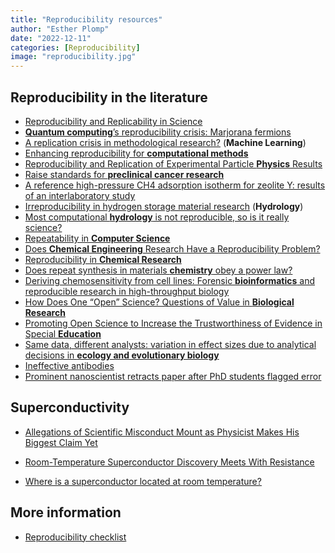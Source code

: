 ```yaml
---
title: "Reproducibility resources"
author: "Esther Plomp"
date: "2022-12-11"
categories: [Reproducibility]
image: "reproducibility.jpg"
---
```


## Reproducibility in the literature

-   [Reproducibility and Replicability in Science](https://www.nap.edu/read/25303/chapter/1)
-   [**Quantum computing**'s reproducibility crisis: Marjorana fermions](https://www.nature.com/articles/d41586-021-00954-8)
-   [A replication crisis in methodological research?](https://doi.org/10.1111/1740-9713.01444) (**Machine Learning**)
-   [Enhancing reproducibility for **computational methods**](https://science.sciencemag.org/content/354/6317/1240)
-   [Reproducibility and Replication of Experimental Particle **Physics** Results](https://doi.org/10.1162/99608f92.250f995b)
-   [Raise standards for **preclinical cancer research**](https://doi.org/10.1038/483531a)
-   [A reference high-pressure CH4 adsorption isotherm for zeolite Y: results of an interlaboratory study](https://doi.org/10.1007/s10450-020-00253-0)
-   [Irreproducibility in hydrogen storage material research](https://doi.org/10.1039/C6EE01435F) (**Hydrology**)
-   [Most computational **hydrology** is not reproducible, so is it really science?](https://doi.org/10.1002/2016WR019285)
-   [Repeatability in **Computer Science**](http://repeatability.cs.arizona.edu/)
-   [Does **Chemical Engineering** Research Have a Reproducibility Problem?](https://doi.org/10.1146/annurev-chembioeng-%20060718-030323)
-   [Reproducibility in **Chemical Research**](https://onlinelibrary.wiley.com/doi/full/10.1002/anie.201606591)
-   [Does repeat synthesis in materials **chemistry** obey a power law?](https://doi.org/10.1073/pnas.1918484117)
-   [Deriving chemosensitivity from cell lines: Forensic **bioinformatics** and reproducible research in high-throughput biology](https://doi.org/10.1214/09-AOAS291)
-   [How Does One "Open" Science? Questions of Value in **Biological Research**](https://doi.org/10.1177%2F0162243916672071)
-   [Promoting Open Science to Increase the Trustworthiness of Evidence in Special **Education**](https://doi.org/10.1177%2F0014402918793138)
-   [Same data, different analysts: variation in effect sizes due to analytical decisions in **ecology and evolutionary biology**](https://doi.org/10.32942/X2GG62)
-   [Ineffective antibodies](https://elifesciences.org/digests/91645/ineffective-antibodies)
-   [Prominent nanoscientist retracts paper after PhD students flagged error](https://retractionwatch.com/2023/05/09/prominent-nanoscientist-has-paper-retracted-after-phd-students-flagged-error/)

## Superconductivity

-   [Allegations of Scientific Misconduct Mount as Physicist Makes His Biggest Claim Yet](https://physics.aps.org/articles/v16/40)

-   [Room-Temperature Superconductor Discovery Meets With Resistance](https://www.quantamagazine.org/room-temperature-superconductor-discovery-meets-with-resistance-20230308/)

-   [Where is a superconductor located at room temperature?](https://www.taylordailypress.net/where-is-a-superconductor-located-at-room-temperature/)

## More information

-   [Reproducibility checklist](https://estherplomp.github.io/TNW-OS-support/posts/reproducibility-checklist/)

